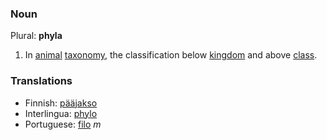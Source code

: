 ===Noun===
Plural: '''phyla'''
#In [[animal]] [[taxonomy]], the classification below [[kingdom]] and above [[class]].

=== Translations ===
*Finnish: [[pääjakso]]
*Interlingua: [[phylo]]
*Portuguese: [[filo]] ''m''